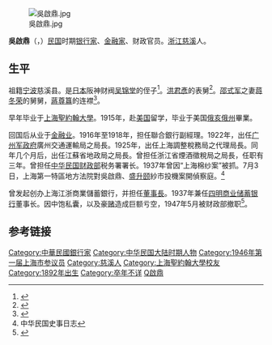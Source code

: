 [[File:吳啟鼎.jpg|thumb]]

'''吳啟鼎'''（{{bd|1892年|8月16日|？|}}，{{lang-en|Wu Qi Ding}}）[[中華民國|民国]]时期[[银行家|银行家]]、[[金融家|金融家]]、财政官员。[[浙江|浙江]][[慈溪|慈溪]]人。

==生平==

祖籍[[宁波|宁波]]慈溪县。是[[日本|日本]]阪神财阀[[吴锦堂|吴锦堂]]的侄子<ref>{{cite book |author= 賀師三 經思敬|authorlink= |coauthors= |title= 寧波金融志 第一卷|year= 1996年|publisher= 中華書局|location= |isbn= 7-101-01562-X}}
</ref>。[[洪君彥|洪君彥]]的表舅<ref name="《不堪回首——我和章含之離婚前后》">{{cite web |url=http://book.people.com.cn/BIG5/69399/107429/159956/9576690.html |title=《不堪回首——我和章含之離婚前后》（十）門當戶對定終身 |publisher=來源：[[人民網|人民網]]—讀書頻道 |author=[[洪君彥|洪君彥]] |date=2009年7月1日 |accessdate=2012年1月30日 |language=zh-hans |archive-date=2019年5月15日 |archive-url=https://web.archive.org/web/20190515005116/http://book.people.com.cn/BIG5/69399/107429/159956/9576690.html |dead-url=no }}</ref>。[[邵式军|邵式军]]之妻[[蒋冬荣|蒋冬荣]]的舅舅，[[蔣尊簋|蔣尊簋]]的连襟<ref name="邵式军住宅">{{cite web |url=http://www.shtong.gov.cn/newsite/node2/node71994/node81772/node81775/node81786/userobject1ai109044.html |title=梧桐掩映的花园洋房：邵式军住宅 |publisher=上海市地方志办公室 |author= |date= |accessdate=2012年1月30日 |language=zh-hans |archive-date=2019年10月23日 |archive-url=https://web.archive.org/web/20191023075625/http://www.shtong.gov.cn/Newsite/node2/node71994/node81772/node81775/node81786/userobject1ai109044.html |dead-url=no }}</ref>。

早年毕业于[[上海聖約翰大學|上海聖約翰大學]]。1915年，赴[[美国|美国]]留学，毕业于美国[[俄亥俄州|俄亥俄州]]{{le|俄亥俄北方大學|Ohio Northern University|北方大學}}畢業。

回国后从业于[[金融业|金融业]]。1916年至1918年，担任聯合銀行副經理。1922年，出任[[广州军政府|广州军政府]]廣州交通運輸局之局長。1925年，出任上海調整稅務局之代理局長。同年几个月后，出任江蘇省地政局之局長。曾担任浙江省煙酒徵稅局之局長，任职有三年。曾担任[[中华民国财政部|中华民国财政部]]税务署署长。1937年曾因“上海棉纱案”被抓。7月3日，上海第一特區地方法院對吳啟鼎、[[盛升颐|盛升颐]]紗市投機案開偵察庭。<ref>中华民国史事日志</ref>

曾发起创办上海江浙商業儲蓄銀行，并担任[[董事長|董事長]]。1937年兼任[[四明银行|四明商业储蓄银行]]董事长。因中饱私囊，以及豪[[赌博|赌]]造成巨额亏空，1947年5月被财政部撤职<ref name="四明银行">{{cite web|url=http://www.archives.sh.cn/docs/200806/d_204059.html|title=旧上海四明银行三寡头（附图）|publisher=上海档案信息网|author=彤云|date=2008-06-24|accessdate=2012年1月30日|language=zh-hans|deadurl=yes|archiveurl=https://web.archive.org/web/20120610045907/http://www.archives.sh.cn/docs/200806/d_204059.html|archivedate=2012年6月10日}}</ref>。

==参考链接==
{{reflist}}

{{DEFAULTSORT:Wu吳啟鼎}}
[[Category:中華民國銀行家|Category:中華民國銀行家]]
[[Category:中华民国大陆时期人物|Category:中华民国大陆时期人物]]
[[Category:1946年第一届上海市参议员|Category:1946年第一届上海市参议员]]
[[Category:慈溪人|Category:慈溪人]]
[[Category:上海聖約翰大學校友|Category:上海聖約翰大學校友]]
[[Category:1892年出生|Category:1892年出生]]
[[Category:卒年不详|Category:卒年不详]]
[[Category:吴姓|Q啟鼎]]